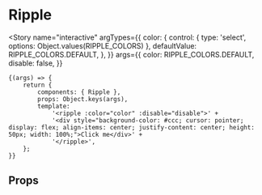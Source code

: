 
<Meta title="utils/Ripple" component={Ripple} />

# Ripple

<Story
	name="interactive"
	argTypes={{
		color: {
			control: { type: 'select', options: Object.values(RIPPLE_COLORS) },
			defaultValue: RIPPLE_COLORS.DEFAULT,
		},
	}}
	args={{
		color: RIPPLE_COLORS.DEFAULT,
		disable: false,
	}}
>
	{(args) => {
		return {
			components: { Ripple },
			props: Object.keys(args),
			template:
				'<ripple :color="color" :disable="disable">' +
				'<div style="background-color: #ccc; cursor: pointer; display: flex; align-items: center; justify-content: center; height: 50px; width: 100%;">Click me</div>' +
				'</ripple>',
		};
	}}
</Story>

## Props

<Props of={Ripple} />

